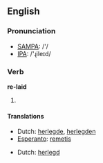 ==English==

===Pronunciation===
*[[w:SAMPA|SAMPA]]: /'/
*[[w:IPA|IPA]]: /'ɻileɪd/

===Verb===
'''re-laid'''

# {{past of|''[[re-lay]]''}}

====Translations====
{{trans-top|Simple past}}
*Dutch: [[herlegde]], [[herlegden]]
*[[Esperanto]]: [[remetis]]
{{trans-mid}}
{{trans-bottom}}

{{trans-top|Past participle}}
*Dutch: [[herlegd]]
{{trans-mid}}
{{trans-bottom}}